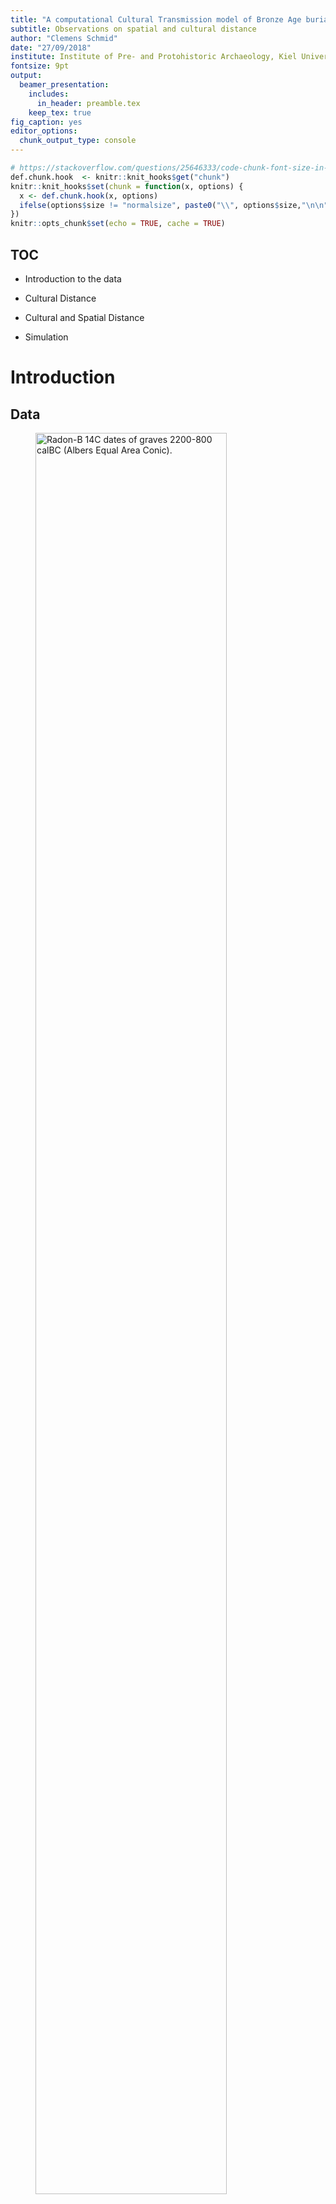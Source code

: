 ```yaml
---
title: "A computational Cultural Transmission model of Bronze Age burial rites in Central, Northern and North-western Europe"
subtitle: Observations on spatial and cultural distance
author: "Clemens Schmid"
date: "27/09/2018"
institute: Institute of Pre- and Protohistoric Archaeology, Kiel University
fontsize: 9pt
output:
  beamer_presentation:
    includes: 
      in_header: preamble.tex
    keep_tex: true
fig_caption: yes
editor_options: 
  chunk_output_type: console
---
```


```r
# https://stackoverflow.com/questions/25646333/code-chunk-font-size-in-rmarkdown-with-knitr-and-latex
def.chunk.hook  <- knitr::knit_hooks$get("chunk")
knitr::knit_hooks$set(chunk = function(x, options) {
  x <- def.chunk.hook(x, options)
  ifelse(options$size != "normalsize", paste0("\\", options$size,"\n\n", x, "\n\n \\normalsize"), x)
})
knitr::opts_chunk$set(echo = TRUE, cache = TRUE)
```

## TOC

\textblockcolour{mDarkTeal}

\huge

- Introduction to the data

- Cultural Distance

- Cultural and Spatial Distance

- Simulation


# Introduction

## Data

![Radon-B ^14^C dates of graves 2200-800 calBC (Albers Equal Area Conic).](figures/general_map.jpeg){ height=85% }

\begin{textblock*}{65pt}(5pt,40pt)
  \textblockcolour{niceorange}
  \setlength\fboxrule{2pt}%
  \noindent\fbox{%
    \begin{minipage}{\linewidth - 2\fboxsep - 2\fboxrule}%
      \raggedright\footnotesize\color{white}
      \textbf{Radon-B:} Database for European \textsuperscript{14}C dates for the Bronze and Early Iron Age
    \end{minipage}}%
\end{textblock*}

\begin{textblock*}{65pt}(5pt,110pt)
  \setlength\fboxrule{2pt}%
  \noindent\fbox{%
    \begin{minipage}{\linewidth - 2\fboxsep - 2\fboxrule}%
      \raggedright\footnotesize\color{white}
      Radiocarbon dating is one of the most important absolute dating methods: One date equals a \textbf{fuzzy point in space and time with context information}
    \end{minipage}}%
\end{textblock*}


\begin{textblock*}{65pt}(295pt,40pt)
  \setlength\fboxrule{2pt}%
  \noindent\fbox{%
    \begin{minipage}{\linewidth - 2\fboxsep - 2\fboxrule}%
      \raggedright\footnotesize\color{white}
      Metainformation for dates from graves: \textbf{burial type} \& \textbf{burial construction}
    \end{minipage}}%
\end{textblock*}

\begin{textblock*}{65pt}(295pt,100pt)
  \setlength\fboxrule{2pt}%
  \noindent\fbox{%
    \begin{minipage}{\linewidth - 2\fboxsep - 2\fboxrule}%
      \raggedright\footnotesize\color{white}
      Heterogeneous information density in space and time
    \end{minipage}}%
\end{textblock*}

## Research Area and Regions

![Artificial Regions: 400km distance, 240km radius, >= 70 dates.](figures/general_map_research_area_regions.jpeg){ height=85% }

\begin{textblock*}{75pt}(30pt,140pt)
  \setlength\fboxrule{2pt}%
  \noindent\fbox{%
    \begin{minipage}{\linewidth - 2\fboxsep - 2\fboxrule}%
      \raggedright\footnotesize\color{white}
      Divide and Conquer: Separation into eight \textbf{artificial regions} within the area of the highest data density
    \end{minipage}}%
\end{textblock*}

## Development -- Absolute Numbers

\begin{columns}
  \begin{column}{0.48\textwidth}  
    \begin{figure}
      \includegraphics{figures/development_amount_regions_burial_type.jpeg}
      \caption{\textbf{burial type} development: Sum of \textsuperscript{14}C dates whose $2\sigma$ range cover the respective year.}
    \end{figure}
  \end{column}
  \begin{column}{0.35\textwidth}
    \begin{figure}
      \includegraphics{figures/development_amount_regions_burial_construction.jpeg}
      \caption{\textbf{burial construction}}
      \vspace{1.8cm}
    \end{figure}
  \end{column}
\end{columns}

\begin{textblock*}{120pt}(215pt,220pt)
  \setlength\fboxrule{2pt}%
  \noindent\fbox{%
    \begin{minipage}{\linewidth - 2\fboxsep - 2\fboxrule}%
      \raggedright\footnotesize\color{white}
      Data structure transformation: Individual \textsuperscript{14}C dates to region wise \textbf{time series} of burial rite \textbf{presence}
    \end{minipage}}%
\end{textblock*}

## Development -- Proportions

\begin{columns}
  \begin{column}{0.48\textwidth}
    \begin{figure}
      \includegraphics{figures/development_proportions_regions_burial_type.jpeg}
      \caption{\textbf{burial type} development: Year wise proportions of dates. \textit{unknown} is filtered out.}
    \end{figure}
  \end{column}
  \begin{column}{0.35\textwidth}
    \begin{figure}
      \includegraphics{figures/development_proportions_regions_burial_construction.jpeg}
      \caption{\textbf{burial construction}}
      \vspace{1.8cm}
    \end{figure}
  \end{column}
\end{columns}

\begin{textblock*}{120pt}(215pt,220pt)
  \setlength\fboxrule{2pt}%
  \noindent\fbox{%
    \begin{minipage}{\linewidth - 2\fboxsep - 2\fboxrule}%
      \raggedright\footnotesize\color{white}
      Data structure transformation: Time series of absolute appearances to \textbf{time series} of burial rite \textbf{proportions} - \textbf{burial rite proxy}
    \end{minipage}}%
\end{textblock*}

# Cultural Distance

## Squared Euclidian Distance (SED)

**Question:** How do the developments in these regions for **burial type** and **burial construction** relate to each other? Which regions behave alike?

\usebeamertemplate*{title separator}

The **Squared Euclidian Distance** is a a simple **measure of between-group similarity** that can be applied to the **burial rite proxy** data.

\huge $$d_{ij}^2 = \sum_{k = 1}^{n} (p_{ik} - p_{jk})^2$$ \normalsize

- $d_{ij}^2$: Squared Euclidean Distance between two groups $i$ and $j$
- $k$: Variant counter
- $n$: Total amount of variants in a population
- $p_{ik}$: Relative frequency of the $k$'th variant in population $i$
- $p_{jk}$: Relative frequency of the $k$'th variant in population $j$

## Region-Region Distance Matrix

![**burial type**: SED for each region relationship. Approximated with LOESS.](figures/regions_regions_squared_euclidian_distance_burial_type.jpeg){ height=85% }

\begin{textblock*}{65pt}(5pt,40pt)
  \setlength\fboxrule{2pt}%
  \noindent\fbox{%
    \begin{minipage}{\linewidth - 2\fboxsep - 2\fboxrule}%
      \raggedright\footnotesize\color{white}
      The \textbf{SED} can be calculated for every year of every one of the $8*8=64$ region relationships
    \end{minipage}}%
\end{textblock*}

\begin{textblock*}{65pt}(295pt,40pt)
  \setlength\fboxrule{2pt}%
  \noindent\fbox{%
    \begin{minipage}{\linewidth - 2\fboxsep - 2\fboxrule}%
      \raggedright\footnotesize\color{white}
      Low distance at the start and end due to the \textbf{universal shift from inhumation to cremation} with rise of the \textbf{Urnfield culture}
    \end{minipage}}%
\end{textblock*}

\begin{textblock*}{65pt}(295pt,125pt)
  \setlength\fboxrule{2pt}%
  \noindent\fbox{%
    \begin{minipage}{\linewidth - 2\fboxsep - 2\fboxrule}%
      \raggedright\footnotesize\color{white}
      The different \textbf{adoption rates} are visible as \textbf{peaks of cultural distance}
    \end{minipage}}%
\end{textblock*}

<!--

## Mean Region-Region Distance Matrix

![**burial type**: Mean SED for each region relationship. The lower, the closer.](figures/regions_regions_mean_squared_euclidian_distance_burial_type.jpeg){ height=85% }

\begin{textblock*}{55pt}(10pt,130pt)
  \setlength\fboxrule{2pt}%
  \noindent\fbox{%
    \begin{minipage}{\linewidth - 2\fboxsep - 2\fboxrule}%
      \raggedright\footnotesize\color{white}
      Central European Cluster?
    \end{minipage}}%
\end{textblock*}

## Mean Region Distance Matrix

![**burial construction**: Mean SED for each region relationship.](figures/regions_regions_mean_squared_euclidian_distance_burial_construction.jpeg){ height=85% }

\begin{textblock*}{55pt}(300pt,200pt)
  \setlength\fboxrule{2pt}%
  \noindent\fbox{%
    \begin{minipage}{\linewidth - 2\fboxsep - 2\fboxrule}%
      \raggedright\footnotesize\color{white}
      Northwestern European Cluster?
    \end{minipage}}%
\end{textblock*}

-->

## Parallel Developments?

\begin{columns}
  \begin{column}{0.48\textwidth}
    \begin{figure}
      \includegraphics{figures/regions_squared_euclidian_distance_burial_type.jpeg}
      \caption{\textbf{burial type} Development of SED to all the others for each region.}
    \end{figure}
  \end{column}
  \begin{column}{0.48\textwidth}
    \begin{figure}
      \includegraphics{figures/regions_squared_euclidian_distance_burial_construction.jpeg}
      \caption{\textbf{burial construction}\newline}
    \end{figure}
  \end{column}
\end{columns}

## Correlation of **Burial Type** and **Burial Construction** Distance

\begin{adjustwidth}{-3em}{-3em}
  \begin{figure}
    \includegraphics{figures/squared_euclidian_distance_burial_type_vs_burial_construction.jpeg}
    \caption{Correlation of \textbf{burial type} and \textbf{burial construction} mean SED in time slices of 200 years. \newline Each double point represents one region-region relationship.}
  \end{figure}
\end{adjustwidth}

\begin{textblock*}{60pt}(290pt,130pt)
  \setlength\fboxrule{2pt}%
  \noindent\fbox{%
    \begin{minipage}{\linewidth - 2\fboxsep - 2\fboxrule}%
      \raggedright\footnotesize\color{white}
      The distances of \textbf{burial type} and \textbf{construction} do \textbf{not correlate} -- except maybe in the late Early Bronze Age
    \end{minipage}}%
\end{textblock*}



# Cultural and Spatial Distance

## Spatial Distance Classes

![Spatial distance network and definition of distance classes](figures/general_map_distance_network.jpeg){ height=85% }

\begin{textblock*}{100pt}(15pt,50pt)
  \setlength\fboxrule{2pt}%
  \noindent\fbox{%
    \begin{minipage}{\linewidth - 2\fboxsep - 2\fboxrule}%
      \raggedright\footnotesize\color{white}
      The definition of artificial regions as units of analysis makes distance measures difficult. \textbf{Ordinally scaled distance classes} are the only valid option here.
    \end{minipage}}%
\end{textblock*}

## Correlation of **Burial Type** and **Spatial** Distance

\begin{adjustwidth}{-3em}{-3em}
  \begin{figure}
    \includegraphics{figures/squared_euclidian_distance_vs_spatial_distance_burial_type.jpeg}
    \caption{\textbf{burial type}: Correlation of mean SED and spatial distance in timeslices of 200 years.}
  \end{figure}
\end{adjustwidth}

\begin{textblock*}{60pt}(290pt,130pt)
  \setlength\fboxrule{2pt}%
  \noindent\fbox{%
    \begin{minipage}{\linewidth - 2\fboxsep - 2\fboxrule}%
      \raggedright\footnotesize\color{white}
      Spatial distance is only relevant \textbf{before} the widespread transformation in the Middle Bronze Age starts
    \end{minipage}}%
\end{textblock*}

## Correlation of **burial construction** and **spatial** distance

\begin{adjustwidth}{-3em}{-3em}
  \begin{figure}
    \includegraphics{figures/squared_euclidian_distance_vs_spatial_distance_burial_construction.jpeg}
    \caption{\textbf{burial construction}: Correlation of mean SED and spatial distance in timeslices of 200 years.}
  \end{figure}
\end{adjustwidth}

\begin{textblock*}{60pt}(290pt,130pt)
  \setlength\fboxrule{2pt}%
  \noindent\fbox{%
    \begin{minipage}{\linewidth - 2\fboxsep - 2\fboxrule}%
      \raggedright\footnotesize\color{white}
      Spatial distance is overall \textbf{more relevant} and again in the late Early Bronze Age significant
    \end{minipage}}%
\end{textblock*}

# Simulation

## Preliminary Considerations

Funeral rituals are **behaviour/ideas/cultural traits** and spread in space and time. They exist in **social space** and their spread depends on social relationships.

\usebeamertemplate*{title separator}

Simulation concept: 

- Ideas are **entities** with simple behaviour: **greedy expansion**

- Ideas life in a configurable, diachronic **population network**

\usebeamertemplate*{title separator}

Funeral rituals are a special category of ideas: They have a relatively low interaction with the human-environment system and can be treated as **selectively neutral**. [Dunnell 1978]

The main mechanisms of diffusion of neutral variants are **innovation**, **drift** and **flow**. [Neiman 1995]

- **Drift:** Dominance of individual traits due to stochastic processes

- **Flow:** Information transfer and synchronization across group boundaries

## Population Graph Creation

![Example Population Graph. Arranged with the Fruchterman & Reingold algorithm.](figures/population_graph_connection_001.jpeg){ height=85% }

\begin{textblock*}{130pt}(20pt,50pt)
  \setlength\fboxrule{2pt}%
  \noindent\fbox{%
    \begin{minipage}{\linewidth - 2\fboxsep - 2\fboxrule}%
      \footnotesize\raggedright\color{white}
      Implementation: R Package \textbf{popgenerator} to create population networks with variable \textbf{population size development}, \textbf{number of groups}, \textbf{degree of intergroup transmission}, etc.
    \end{minipage}}%
\end{textblock*}

\begin{textblock*}{100pt}(250pt,160pt)
  \setlength\fboxrule{2pt}%
  \noindent\fbox{%
    \begin{minipage}{\linewidth - 2\fboxsep - 2\fboxrule}%
      \footnotesize\raggedright\color{white}
      Every individual's position in social space and time is defined by their connections
    \end{minipage}}%
\end{textblock*}

\begin{textblock*}{100pt}(250pt,200pt)
  \setlength\fboxrule{2pt}%
  \noindent\fbox{%
    \begin{minipage}{\linewidth - 2\fboxsep - 2\fboxrule}%
      \footnotesize\raggedright\color{white}
      Groups have a high degree of internal and a low degree of external interaction
    \end{minipage}}%
\end{textblock*}

## Idea Expansion Simulation

```cpp
...
// make random decision to convert or ignore a node based on the edge weight
  std::vector<std::pair<int, bool>> success_per_neighbor(neighbors.size());
  for (auto& i : all_neighbors_information) {
    // make decision
    // if the node is already occupied, it's more difficult
    // if more than one contact, then there's a convincing bonus
    std::pair<int, bool> success;
    if (std::get<3>(i)) {
      success = std::make_pair(
        std::get<0>(i), 
        std::get<1>(i) * log2(std::get<2>(i) + 1) >= randunifrange(75, 100)
      );
    } else {
      success = std::make_pair(
        std::get<0>(i), 
        std::get<1>(i) * log2(std::get<2>(i) + 1) >= randunifrange(0, 100)
      );
    }
    success_per_neighbor.push_back(success);
  }
...
```

\begin{textblock*}{130pt}(210pt,210pt)
  \setlength\fboxrule{2pt}%
  \noindent\fbox{%
    \begin{minipage}{\linewidth - 2\fboxsep - 2\fboxrule}%
      \footnotesize\raggedright\color{white}
      Implementation: C++ CLI program \textbf{gluesless} to simulate idea expansion within the population network
    \end{minipage}}%
\end{textblock*}

## Simulation Application: Correlation of Spatial and Cultural Distance

![Correlation of cultural and spatial distance over time for **real world observations**.](figures/sed_simulation_step_1.jpeg){ height=88% }  

\begin{textblock*}{55pt}(10pt,30pt)
  \textblockcolour{niceorange}
  \setlength\fboxrule{2pt}%
  \noindent\fbox{%
    \begin{minipage}{\linewidth - 2\fboxsep - 2\fboxrule}%
      \raggedright\footnotesize\color{white}
      Is correlation of spatial and cultural distance still plausible?
    \end{minipage}}%
\end{textblock*}

## Simulation Application: Correlation of Spatial and Cultural Distance

![**+** Correlation development for **100 simulation runs** with **equal intergroup distance**.](figures/sed_simulation_step_2.jpeg){ height=88%  }

\begin{textblock*}{55pt}(10pt,30pt)
  \textblockcolour{niceorange}
  \setlength\fboxrule{2pt}%
  \noindent\fbox{%
    \begin{minipage}{\linewidth - 2\fboxsep - 2\fboxrule}%
      \raggedright\footnotesize\color{white}
      Is correlation of spatial and cultural distance still plausible?
    \end{minipage}}%
\end{textblock*}

\begin{textblock*}{55pt}(10pt,90pt)
  \setlength\fboxrule{2pt}%
  \noindent\fbox{%
    \begin{minipage}{\linewidth - 2\fboxsep - 2\fboxrule}%
      \raggedright\footnotesize\color{white}
      Simulation results in comparison with real world data
    \end{minipage}}%
\end{textblock*}

## Simulation Application: Correlation of Spatial and Cultural Distance

![**+** Diagnostic **boxplots** for simulation runs.](figures/sed_simulation_step_3.jpeg){ height=88%  }

\begin{textblock*}{55pt}(10pt,30pt)
  \textblockcolour{niceorange}
  \setlength\fboxrule{2pt}%
  \noindent\fbox{%
    \begin{minipage}{\linewidth - 2\fboxsep - 2\fboxrule}%
      \raggedright\footnotesize\color{white}
      Is correlation of spatial and cultural distance still plausible?
    \end{minipage}}%
\end{textblock*}

\begin{textblock*}{55pt}(10pt,90pt)
  \setlength\fboxrule{2pt}%
  \noindent\fbox{%
    \begin{minipage}{\linewidth - 2\fboxsep - 2\fboxrule}%
      \raggedright\footnotesize\color{white}
      Simulation results in comparison with real world data
    \end{minipage}}%
\end{textblock*}

\begin{textblock*}{55pt}(10pt,150pt)
  \setlength\fboxrule{2pt}%
  \noindent\fbox{%
    \begin{minipage}{\linewidth - 2\fboxsep - 2\fboxrule}%
      \raggedright\footnotesize\color{white}
      The real world correlation is mostly within the spectrum of equal intergroup distance simulations   
    \end{minipage}}%
\end{textblock*}

## Simulation Application: Correlation of Spatial and Cultural Distance

![**+** Diagnostic **dotplots** indicating mantel test results.](figures/sed_simulation_step_4.jpeg){ height=88%  }

\begin{textblock*}{55pt}(10pt,30pt)
  \textblockcolour{niceorange}
  \setlength\fboxrule{2pt}%
  \noindent\fbox{%
    \begin{minipage}{\linewidth - 2\fboxsep - 2\fboxrule}%
      \raggedright\footnotesize\color{white}
      Is correlation of spatial and cultural distance still plausible?
    \end{minipage}}%
\end{textblock*}

\begin{textblock*}{55pt}(10pt,90pt)
  \setlength\fboxrule{2pt}%
  \noindent\fbox{%
    \begin{minipage}{\linewidth - 2\fboxsep - 2\fboxrule}%
      \raggedright\footnotesize\color{white}
      Simulation results in comparison with real world data
    \end{minipage}}%
\end{textblock*}

\begin{textblock*}{55pt}(10pt,150pt)
  \setlength\fboxrule{2pt}%
  \noindent\fbox{%
    \begin{minipage}{\linewidth - 2\fboxsep - 2\fboxrule}%
      \raggedright\footnotesize\color{white}
      The real world correlation is mostly within the spectrum of equal intergroup distance simulations   
    \end{minipage}}%
\end{textblock*}

## Simulation Application: Correlation of Spatial and Cultural Distance

![Same plot, but simulations now with low **spatial intergroup distance**.](figures/low_spatial_interaction.jpeg){ height=88%  }

\begin{textblock*}{55pt}(10pt,30pt)
  \textblockcolour{niceorange}
  \setlength\fboxrule{2pt}%
  \noindent\fbox{%
    \begin{minipage}{\linewidth - 2\fboxsep - 2\fboxrule}%
      \raggedright\footnotesize\color{white}
      Is correlation of spatial and cultural distance still plausible?
    \end{minipage}}%
\end{textblock*}

\begin{textblock*}{55pt}(10pt,90pt)
  \setlength\fboxrule{2pt}%
  \noindent\fbox{%
    \begin{minipage}{\linewidth - 2\fboxsep - 2\fboxrule}%
      \raggedright\footnotesize\color{white}
      Simulation results in comparison with real world data
    \end{minipage}}%
\end{textblock*}

\begin{textblock*}{55pt}(10pt,150pt)
  \setlength\fboxrule{2pt}%
  \noindent\fbox{%
    \begin{minipage}{\linewidth - 2\fboxsep - 2\fboxrule}%
      \raggedright\footnotesize\color{white}
      The real world correlation is mostly within the spectrum of equal intergroup distance simulations   
    \end{minipage}}%
\end{textblock*}

\begin{textblock*}{60pt}(300pt,30pt)
  \setlength\fboxrule{2pt}%
  \noindent\fbox{%
    \begin{minipage}{\linewidth - 2\fboxsep - 2\fboxrule}%
      \raggedright\footnotesize\color{white}
      Spatial intergroup distance in the population graph increases correlation
    \end{minipage}}%
\end{textblock*}

## Simulation Application: Correlation of Spatial and Cultural Distance

![Same plot, but simulations now with **high** spatial intergroup distance.](figures/high_spatial_interaction.jpeg){ height=88%  }

\begin{textblock*}{55pt}(10pt,30pt)
  \textblockcolour{niceorange}
  \setlength\fboxrule{2pt}%
  \noindent\fbox{%
    \begin{minipage}{\linewidth - 2\fboxsep - 2\fboxrule}%
      \raggedright\footnotesize\color{white}
      Is correlation of spatial and cultural distance still plausible?
    \end{minipage}}%
\end{textblock*}

\begin{textblock*}{55pt}(10pt,90pt)
  \setlength\fboxrule{2pt}%
  \noindent\fbox{%
    \begin{minipage}{\linewidth - 2\fboxsep - 2\fboxrule}%
      \raggedright\footnotesize\color{white}
      Simulation results in comparison with real world data
    \end{minipage}}%
\end{textblock*}

\begin{textblock*}{55pt}(10pt,150pt)
  \setlength\fboxrule{2pt}%
  \noindent\fbox{%
    \begin{minipage}{\linewidth - 2\fboxsep - 2\fboxrule}%
      \raggedright\footnotesize\color{white}
      The real world correlation is mostly within the spectrum of equal intergroup distance simulations   
    \end{minipage}}%
\end{textblock*}

\begin{textblock*}{60pt}(300pt,30pt)
  \setlength\fboxrule{2pt}%
  \noindent\fbox{%
    \begin{minipage}{\linewidth - 2\fboxsep - 2\fboxrule}%
      \raggedright\footnotesize\color{white}
      Spatial intergroup distance in the population graph increases correlation
    \end{minipage}}%
\end{textblock*}

\begin{textblock*}{60pt}(300pt,100pt)
  \setlength\fboxrule{2pt}%
  \noindent\fbox{%
    \begin{minipage}{\linewidth - 2\fboxsep - 2\fboxrule}%
      \raggedright\footnotesize\color{white}
      Generally more interaction increases correlation
    \end{minipage}}%
\end{textblock*}

\begin{textblock*}{60pt}(300pt,150pt)
  \textblockcolour{niceorange}
  \setlength\fboxrule{2pt}%
  \noindent\fbox{%
    \begin{minipage}{\linewidth - 2\fboxsep - 2\fboxrule}%
      \raggedright\footnotesize\color{white}
      Compared to simulation results the expansion of cremation behaves highly atypical if we assume spatial correlation 
    \end{minipage}}%
\end{textblock*}

# Conclusion

## Observations and Hypotheses

- The diffusion of the cremation funeral tradition and traditions of flat vs. mound graves are mostly **independent**, except for a short period in the late Early Bronze Age.

- Both contexts are to a certain degree correlated to **spatial distance** in the Early Bronze Age, but become **increasingly unpredictable** in the Middle Bronze Age.

- Both contexts can both be explained by **neutral variant drift and flow** on a large scale. Local innovation might not have been necessary.

- **Sociocultural complexity** in the Bronze Age is generally **increasing**. Still the **homogeneity & heterogeneity** of certain cultural traits **vary greatly**.
